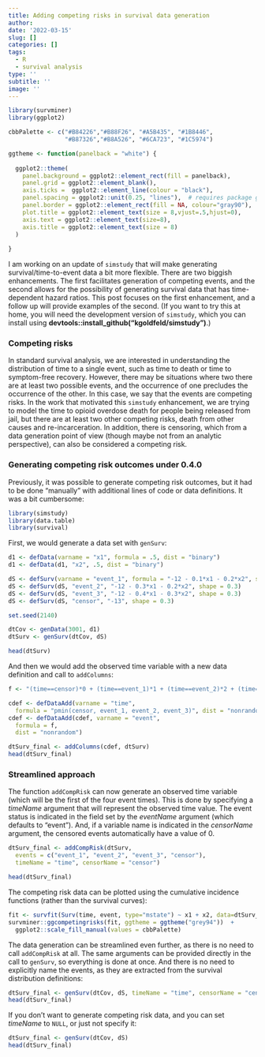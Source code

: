 ```yaml
---
title: Adding competing risks in survival data generation
author:
date: '2022-03-15'
slug: []
categories: []
tags:
  - R
  - survival analysis
type: ''
subtitle: ''
image: ''
---
```


```r
library(survminer)
library(ggplot2)

cbbPalette <- c("#B84226","#B88F26", "#A5B435", "#1B8446",
                "#B87326","#B8A526", "#6CA723", "#1C5974") 

ggtheme <- function(panelback = "white") {
  
  ggplot2::theme(
    panel.background = ggplot2::element_rect(fill = panelback),
    panel.grid = ggplot2::element_blank(),
    axis.ticks =  ggplot2::element_line(colour = "black"),
    panel.spacing = ggplot2::unit(0.25, "lines"),  # requires package grid
    panel.border = ggplot2::element_rect(fill = NA, colour="gray90"), 
    plot.title = ggplot2::element_text(size = 8,vjust=.5,hjust=0),
    axis.text = ggplot2::element_text(size=8),
    axis.title = ggplot2::element_text(size = 8)
  )  
  
}
```

I am working on an update of `simstudy` that will make generating survival/time-to-event data a bit more flexible. There are two biggish enhancements. The first facilitates generation of competing events, and the second allows for the possibility of generating survival data that has time-dependent hazard ratios. This post focuses on the first enhancement, and a follow up will provide examples of the second. (If you want to try this at home, you will need the development version of `simstudy`, which you can install using **devtools::install_github("kgoldfeld/simstudy")**.)

### Competing risks

In standard survival analysis, we are interested in understanding the distribution of time to a single event, such as time to death or time to symptom-free recovery. However, there may be situations where two there are at least two possible events, and the occurrence of one precludes the occurrence of the other. In this case, we say that the events are competing risks. In the work that motivated this `simstudy` enhancement, we are trying to model the time to opioid overdose death for people being released from jail, but there are at least two other competing risks, death from other causes and re-incarceration. In addition, there is censoring, which from a data generation point of view (though maybe not from an analytic perspective), can also be considered a competing risk.

### Generating competing risk outcomes under 0.4.0

Previously, it was possible to generate competing risk outcomes, but it had to be done "manually" with additional lines of code or data definitions. It was a bit cumbersome:

```r
library(simstudy)
library(data.table)
library(survival)
```

First, we would generate a data set with `genSurv`:

```r
d1 <- defData(varname = "x1", formula = .5, dist = "binary")
d1 <- defData(d1, "x2", .5, dist = "binary")

dS <- defSurv(varname = "event_1", formula = "-12 - 0.1*x1 - 0.2*x2", shape = 0.3)
dS <- defSurv(dS, "event_2", "-12 - 0.3*x1 - 0.2*x2", shape = 0.3)
dS <- defSurv(dS, "event_3", "-12 - 0.4*x1 - 0.3*x2", shape = 0.3)
dS <- defSurv(dS, "censor", "-13", shape = 0.3)

set.seed(2140)

dtCov <- genData(3001, d1)
dtSurv <- genSurv(dtCov, dS)

head(dtSurv)
```

And then we would add the observed time variable with a new data definition and call to `addColumns`:

```r
f <- "(time==censor)*0 + (time==event_1)*1 + (time==event_2)*2 + (time==event_3)*3"

cdef <- defDataAdd(varname = "time", 
  formula = "pmin(censor, event_1, event_2, event_3)", dist = "nonrandom")
cdef <- defDataAdd(cdef, varname = "event", 
  formula = f, 
  dist = "nonrandom")

dtSurv_final <- addColumns(cdef, dtSurv)
head(dtSurv_final)
```

### Streamlined approach

The function `addCompRisk` can now generate an observed time variable (which will be the first of the four event times). This is done by specifying a *timeName* argument that will represent the observed time value. The event status is indicated in the field set by the *eventName* argument (which defaults to "event"). And, if a variable name is indicated in the *censorName* argument, the censored events automatically have a value of 0. 

```r
dtSurv_final <- addCompRisk(dtSurv, 
  events = c("event_1", "event_2", "event_3", "censor"), 
  timeName = "time", censorName = "censor")

head(dtSurv_final)
```

The competing risk data can be plotted using the cumulative incidence functions (rather than the survival curves):

```r
fit <- survfit(Surv(time, event, type="mstate") ~ x1 + x2, data=dtSurv_final)
survminer::ggcompetingrisks(fit, ggtheme = ggtheme("grey94"))  + 
  ggplot2::scale_fill_manual(values = cbbPalette)
```

The data generation can be streamlined even further, as there is no need to call `addCompRisk` at all. The same arguments can be provided directly in the call to `genSurv`, so everything is done at once. And there is no need to explicitly name the events, as they are extracted from the survival distribution definitions:

```r
dtSurv_final <- genSurv(dtCov, dS, timeName = "time", censorName = "censor")
head(dtSurv_final)
```

If you don't want to generate competing risk data, and you can set *timeName* to `NULL`, or just not specify it:

```r
dtSurv_final <- genSurv(dtCov, dS)
head(dtSurv_final)
```

